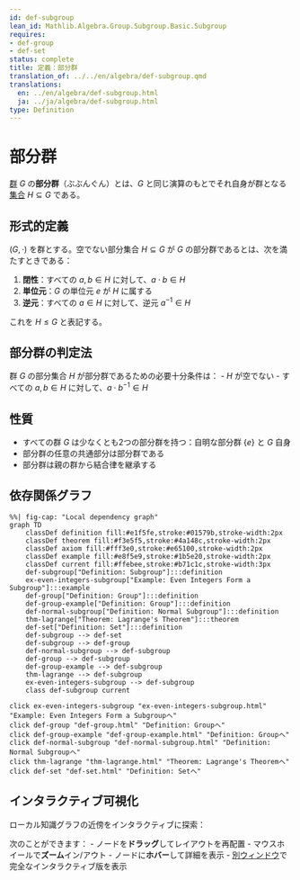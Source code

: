 ```yaml
---
id: def-subgroup
lean_id: Mathlib.Algebra.Group.Subgroup.Basic.Subgroup
requires:
- def-group
- def-set
status: complete
title: 定義：部分群
translation_of: ../../en/algebra/def-subgroup.qmd
translations:
  en: ../en/algebra/def-subgroup.html
  ja: ../ja/algebra/def-subgroup.html
type: Definition
---
```


# 部分群 {#def-subgroup}

[群](def-group.qmd) $G$ の**部分群**（ぶぶんぐん）とは、$G$ と同じ演算のもとでそれ自身が群となる[集合](../logic-set-theory/def-set.qmd) $H \subseteq G$ である。

## 形式的定義

$(G, \cdot)$ を群とする。空でない部分集合 $H \subseteq G$ が $G$ の部分群であるとは、次を満たすときである：

1. **閉性**：すべての $a, b \in H$ に対して、$a \cdot b \in H$
2. **単位元**：$G$ の単位元 $e$ が $H$ に属する
3. **逆元**：すべての $a \in H$ に対して、逆元 $a^{-1} \in H$

これを $H \leq G$ と表記する。

## 部分群の判定法

群 $G$ の部分集合 $H$ が部分群であるための必要十分条件は：
- $H$ が空でない
- すべての $a, b \in H$ に対して、$a \cdot b^{-1} \in H$

## 性質

- すべての群 $G$ は少なくとも2つの部分群を持つ：自明な部分群 $\{e\}$ と $G$ 自身
- 部分群の任意の共通部分は部分群である
- 部分群は親の群から結合律を継承する

## 依存関係グラフ

```mermaid
%%| fig-cap: "Local dependency graph"
graph TD
    classDef definition fill:#e1f5fe,stroke:#01579b,stroke-width:2px
    classDef theorem fill:#f3e5f5,stroke:#4a148c,stroke-width:2px
    classDef axiom fill:#fff3e0,stroke:#e65100,stroke-width:2px
    classDef example fill:#e8f5e9,stroke:#1b5e20,stroke-width:2px
    classDef current fill:#ffebee,stroke:#b71c1c,stroke-width:3px
    def-subgroup["Definition: Subgroup"]:::definition
    ex-even-integers-subgroup["Example: Even Integers Form a Subgroup"]:::example
    def-group["Definition: Group"]:::definition
    def-group-example["Definition: Group"]:::definition
    def-normal-subgroup["Definition: Normal Subgroup"]:::definition
    thm-lagrange["Theorem: Lagrange's Theorem"]:::theorem
    def-set["Definition: Set"]:::definition
    def-subgroup --> def-set
    def-subgroup --> def-group
    def-normal-subgroup --> def-subgroup
    def-group --> def-subgroup
    def-group-example --> def-subgroup
    thm-lagrange --> def-subgroup
    ex-even-integers-subgroup --> def-subgroup
    class def-subgroup current
```
    click ex-even-integers-subgroup "ex-even-integers-subgroup.html" "Example: Even Integers Form a Subgroupへ"
    click def-group "def-group.html" "Definition: Groupへ"
    click def-group-example "def-group-example.html" "Definition: Groupへ"
    click def-normal-subgroup "def-normal-subgroup.html" "Definition: Normal Subgroupへ"
    click thm-lagrange "thm-lagrange.html" "Theorem: Lagrange's Theoremへ"
    click def-set "def-set.html" "Definition: Setへ"

## インタラクティブ可視化

ローカル知識グラフの近傍をインタラクティブに探索：

::: {.graph-viz data-id="def-subgroup" data-width="700" data-height="500"}
:::

次のことができます：
- ノードを**ドラッグ**してレイアウトを再配置
- マウスホイールで**ズーム**イン/アウト
- ノードに**ホバー**して詳細を表示
- [別ウィンドウ](../../output/interactive/def-subgroup.html){target="_blank"}で完全なインタラクティブ版を表示
